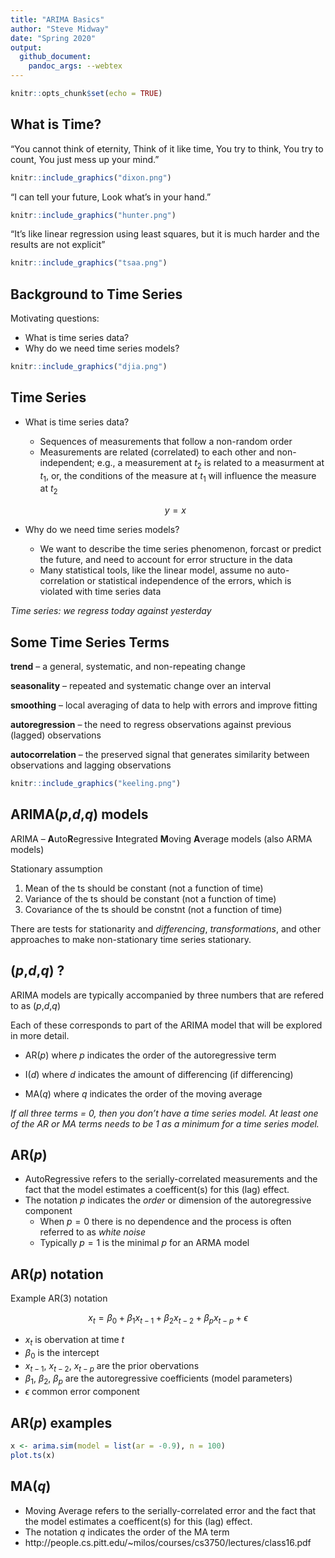 ```yaml
---
title: "ARIMA Basics"
author: "Steve Midway"
date: "Spring 2020"
output:
  github_document:
    pandoc_args: --webtex
---
```


```r
knitr::opts_chunk$set(echo = TRUE)
```

## What is Time?

"You cannot think of eternity, Think of it like time, You try to think, You try to count, You just mess up your mind." 

```r
knitr::include_graphics("dixon.png")
```

"I can tell your future, Look what's in your hand."

```r
knitr::include_graphics("hunter.png")
```

“It’s like linear regression using least squares, but it is much harder and the results are not explicit” 

```r
knitr::include_graphics("tsaa.png")
```

## Background to Time Series

Motivating questions:

- What is time series data?
- Why do we need time series models?

```r
knitr::include_graphics("djia.png")
```


## Time Series

- What is time series data?
  - Sequences of measurements that follow a non-random order
  - Measurements are related (correlated) to each other and non-independent; e.g., a measurement at $t_2$ is related to a measurment at $t_1$, or, the conditions of the measure at $t_1$ will influence the measure at $t_2$
  
  $$y=x$$
  
- Why do we need time series models?
  - We want to describe the time series phenomenon, forcast or predict the future, and need to account for error structure in the data
  - Many statistical tools, like the linear model, assume no auto-correlation or statistical independence of the errors, which is violated with time series data

*Time series: we regress today against yesterday*

## Some Time Series Terms
**trend** -- a general, systematic, and non-repeating change

**seasonality** -- repeated and systematic change over an interval

**smoothing** -- local averaging of data to help with errors and improve fitting

**autoregression** -- the need to regress observations against previous (lagged) observations

**autocorrelation** -- the preserved signal that generates similarity between observations and lagging observations


```r
knitr::include_graphics("keeling.png")
```

## ARIMA($p$,$d$,$q$) models

ARIMA -- **A**uto**R**egressive **I**ntegrated **M**oving **A**verage models (also ARMA models)

Stationary assumption

1. Mean of the ts should be constant (not a function of time)
2. Variance of the ts should be constant (not a function of time)
3. Covariance of the ts should be constnt (not a function of time)

There are tests for stationarity and *differencing*, *transformations*, and other approaches to make non-stationary time series stationary.

## ($p$,$d$,$q$) ?

ARIMA models are typically accompanied by three numbers that are refered to as ($p$,$d$,$q$)

Each of these corresponds to part of the ARIMA model that will be explored in more detail.

- AR($p$) where $p$ indicates the order of the autoregressive term

- I($d$) where $d$ indicates the amount of differencing (if differencing)

- MA($q$) where $q$ indicates the order of the moving average

*If all three terms = 0, then you don't have a time series model. At least one of the AR or MA terms needs to be 1 as a minimum for a time series model.*


## AR($p$)

- AutoRegressive refers to the serially-correlated measurements and the fact that the model estimates a coefficent(s) for this (lag) effect. 
- The notation $p$ indicates the *order* or dimension of the autoregressive component
  - When $p=0$ there is no dependence and the process is often referred to as *white noise*
  - Typically $p=1$ is the minimal $p$ for an ARMA model

## AR(*p*) notation

Example AR(3) notation

$$x_t = \beta_0 + \beta_1 x_{t-1} + \beta_2 x_{t-2} + \beta_p x_{t-p} + \epsilon$$

- $x_t$ is obervation at time $t$
- $\beta_0$ is the intercept
- $x_{t-1}$, $x_{t-2}$, $x_{t-p}$ are the prior obervations
- $\beta_1$, $\beta_2$, $\beta_p$ are the autoregressive coefficients (model parameters)
- $\epsilon$ common error component

## AR(*p*) examples

```r
x <- arima.sim(model = list(ar = -0.9), n = 100)
plot.ts(x)
```


## MA($q$)

- Moving Average refers to the serially-correlated error and the fact that the model estimates a coefficent(s) for this (lag) effect. 
- The notation $q$ indicates the order of the MA term
- http://people.cs.pitt.edu/~milos/courses/cs3750/lectures/class16.pdf
  

